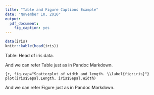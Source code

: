 ```yaml
---
title: "Table and Figure Captions Example"
date: "November 10, 2016"
output: 
  pdf_document:
    fig_caption: yes
---
```


```r
data(iris)
knitr::kable(head(iris))
```

Table: Head of iris data. \label{tab:iris}

And we can refer Table \ref{tab:iris} just as in Pandoc Markdown.

```{r, fig.cap="Scatterplot of width and length. \\label{fig:iris}"}
plot(iris$Sepal.Length, iris$Sepal.Width)
```

And we can refer Figure \ref{fig:iris} just as in Pandoc Markdown.

